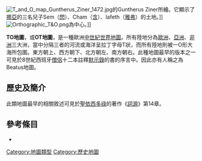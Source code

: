 {{多個問題|
{{expand|time=2015-01-09T07:30:14+00:00}}
{{unreferenced|time=2015-01-09T07:30:14+00:00}}
}}
[[File:T_and_O_map_Guntherus_Ziner_1472.jpg|thumb]]的Guntherus Ziner所繪。它顯示了[[挪亞|挪亞]]的三名兒子Sem（[[閃|閃]]）、Cham（[[含|含]]）、Iafeth（[[雅弗|雅弗]]）的土地。]]
[[File:Orthographic_T&O.png|thumb]]為中心。]]

'''TO地圖'''，或'''OT地圖'''，是一種歐洲[[中世紀|中世紀]][[世界地圖|世界地圖]]。所有陸地分為[[歐洲|歐洲]]、[[亞洲|亞洲]]、[[非洲|非洲]]三大洲，當中分隔三者的河流或海洋呈拉丁字母T狀，而所有陸地則被一O形大海所包圍。東方朝上、西方朝下、北方朝左、南方朝右。此種地圖最早的版本之一可見於8世紀西班牙[[僧侶|僧侶]]{{link-en|Beatus of Liébana|Beatus of Liébana}}十二本註釋[[默示錄|默示錄]]的書的序言中。因此亦有人稱之為Beatus地圖。

==歷史及簡介==
此類地圖最早的相關敘述可見於[[聖依西多祿|聖依西多祿]]的著作《[[詞源_(聖依西多祿)|詞源]]》第14章。

== 參考條目 ==
* {{link-en|Mappa mundi|Mappa mundi}}

[[Category:地圖類型|Category:地圖類型]]
[[Category:歷史地圖|Category:歷史地圖]]